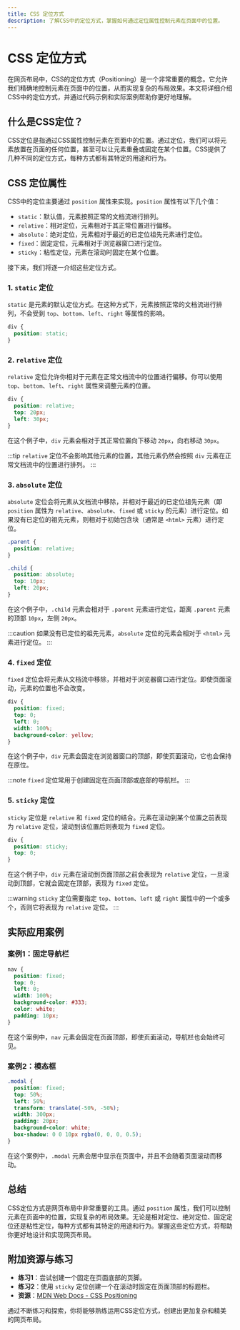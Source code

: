 ```yaml
---
title: CSS 定位方式
description: 了解CSS中的定位方式，掌握如何通过定位属性控制元素在页面中的位置。
---
```


# CSS 定位方式

在网页布局中，CSS的定位方式（Positioning）是一个非常重要的概念。它允许我们精确地控制元素在页面中的位置，从而实现复杂的布局效果。本文将详细介绍CSS中的定位方式，并通过代码示例和实际案例帮助你更好地理解。

## 什么是CSS定位？

CSS定位是指通过CSS属性控制元素在页面中的位置。通过定位，我们可以将元素放置在页面的任何位置，甚至可以让元素重叠或固定在某个位置。CSS提供了几种不同的定位方式，每种方式都有其特定的用途和行为。

## CSS 定位属性

CSS中的定位主要通过 `position` 属性来实现。`position` 属性有以下几个值：

- `static`：默认值，元素按照正常的文档流进行排列。
- `relative`：相对定位，元素相对于其正常位置进行偏移。
- `absolute`：绝对定位，元素相对于最近的已定位祖先元素进行定位。
- `fixed`：固定定位，元素相对于浏览器窗口进行定位。
- `sticky`：粘性定位，元素在滚动时固定在某个位置。

接下来，我们将逐一介绍这些定位方式。

### 1. `static` 定位

`static` 是元素的默认定位方式。在这种方式下，元素按照正常的文档流进行排列，不会受到 `top`、`bottom`、`left`、`right` 等属性的影响。

```css
div {
  position: static;
}
```

### 2. `relative` 定位

`relative` 定位允许你相对于元素在正常文档流中的位置进行偏移。你可以使用 `top`、`bottom`、`left`、`right` 属性来调整元素的位置。

```css
div {
  position: relative;
  top: 20px;
  left: 30px;
}
```

在这个例子中，`div` 元素会相对于其正常位置向下移动 `20px`，向右移动 `30px`。

:::tip
`relative` 定位不会影响其他元素的位置，其他元素仍然会按照 `div` 元素在正常文档流中的位置进行排列。
:::

### 3. `absolute` 定位

`absolute` 定位会将元素从文档流中移除，并相对于最近的已定位祖先元素（即 `position` 属性为 `relative`、`absolute`、`fixed` 或 `sticky` 的元素）进行定位。如果没有已定位的祖先元素，则相对于初始包含块（通常是 `<html>` 元素）进行定位。

```css
.parent {
  position: relative;
}

.child {
  position: absolute;
  top: 10px;
  left: 20px;
}
```

在这个例子中，`.child` 元素会相对于 `.parent` 元素进行定位，距离 `.parent` 元素的顶部 `10px`，左侧 `20px`。

:::caution
如果没有已定位的祖先元素，`absolute` 定位的元素会相对于 `<html>` 元素进行定位。
:::

### 4. `fixed` 定位

`fixed` 定位会将元素从文档流中移除，并相对于浏览器窗口进行定位。即使页面滚动，元素的位置也不会改变。

```css
div {
  position: fixed;
  top: 0;
  left: 0;
  width: 100%;
  background-color: yellow;
}
```

在这个例子中，`div` 元素会固定在浏览器窗口的顶部，即使页面滚动，它也会保持在原位。

:::note
`fixed` 定位常用于创建固定在页面顶部或底部的导航栏。
:::

### 5. `sticky` 定位

`sticky` 定位是 `relative` 和 `fixed` 定位的结合。元素在滚动到某个位置之前表现为 `relative` 定位，滚动到该位置后则表现为 `fixed` 定位。

```css
div {
  position: sticky;
  top: 0;
}
```

在这个例子中，`div` 元素在滚动到页面顶部之前会表现为 `relative` 定位，一旦滚动到顶部，它就会固定在顶部，表现为 `fixed` 定位。

:::warning
`sticky` 定位需要指定 `top`、`bottom`、`left` 或 `right` 属性中的一个或多个，否则它将表现为 `relative` 定位。
:::

## 实际应用案例

### 案例1：固定导航栏

```css
nav {
  position: fixed;
  top: 0;
  left: 0;
  width: 100%;
  background-color: #333;
  color: white;
  padding: 10px;
}
```

在这个案例中，`nav` 元素会固定在页面顶部，即使页面滚动，导航栏也会始终可见。

### 案例2：模态框

```css
.modal {
  position: fixed;
  top: 50%;
  left: 50%;
  transform: translate(-50%, -50%);
  width: 300px;
  padding: 20px;
  background-color: white;
  box-shadow: 0 0 10px rgba(0, 0, 0, 0.5);
}
```

在这个案例中，`.modal` 元素会居中显示在页面中，并且不会随着页面滚动而移动。

## 总结

CSS定位方式是网页布局中非常重要的工具。通过 `position` 属性，我们可以控制元素在页面中的位置，实现复杂的布局效果。无论是相对定位、绝对定位、固定定位还是粘性定位，每种方式都有其特定的用途和行为。掌握这些定位方式，将帮助你更好地设计和实现网页布局。

## 附加资源与练习

- **练习1**：尝试创建一个固定在页面底部的页脚。
- **练习2**：使用 `sticky` 定位创建一个在滚动时固定在页面顶部的标题栏。
- **资源**：[MDN Web Docs - CSS Positioning](https://developer.mozilla.org/en-US/docs/Web/CSS/position)

通过不断练习和探索，你将能够熟练运用CSS定位方式，创建出更加复杂和精美的网页布局。